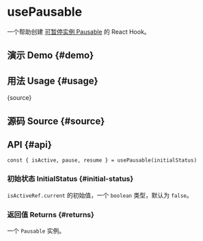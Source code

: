 # usePausable


<HooksType category="Utilities" pausable lowLevel />

一个帮助创建 [可暂停实例 Pausable](/docs/features/pausable) 的 React Hook。

## 演示 Demo \{#demo}


<App />

## 用法 Usage \{#usage}


<RawCode>{source}</RawCode>

## 源码 Source \{#source}


<Source />

## API \{#api}

```tsx
const { isActive, pause, resume } = usePausable(initialStatus)
```

### 初始状态 InitialStatus \{#initial-status}

`isActiveRef.current` 的初始值，一个 `boolean` 类型，默认为 `false`。

### 返回值 Returns \{#returns}


<Tip type="pausable" />

一个 `Pausable` 实例。

